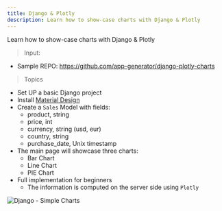 ```yaml
---
title: Django & Plotly 
description: Learn how to show-case charts with Django & Plotly
---
```



<SubHeading color="#25c2a0">Learn how to show-case charts with Django & Plotly</SubHeading>

> Input: 

- Sample REPO: https://github.com/app-generator/django-plotly-charts

> Topics

- Set UP a basic Django project
- Install [Material Design](https://github.com/app-generator/django-admin-material-dashboard)
- Create a `Sales` Model with fields: 
  - product, string 
  - price, int 
  - currency, string (usd, eur) 
  - country, string 
  - purchase_date, Unix timestamp 
- The main page will showcase three charts:
  - Bar Chart
  - Line Chart
  - PIE Chart 
- Full implementation for beginners 
  - The information is computed on the server side using `Plotly`

![Django - Simple Charts](https://user-images.githubusercontent.com/51070104/234304017-97178893-880c-495b-af73-e1c789a9b6b2.png)
